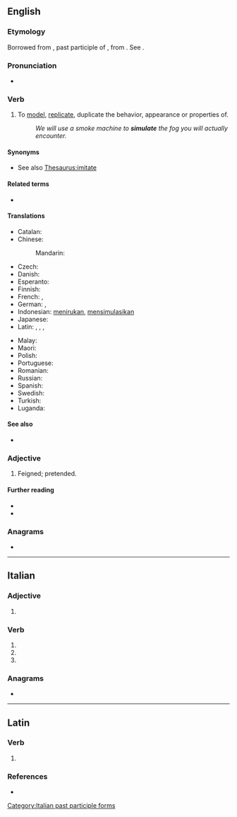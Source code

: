 ==English==

===Etymology===
{{root|en|ine-pro|*sem-}}
Borrowed from {{bor|en|la|simulātus}}, past participle of {{m|la|simulō||make like, imitate, copy, represent, feign}}, from {{m|la|similis||like}}. See {{m|en|similar}}.

===Pronunciation===
* {{IPA|en|/ˈsɪmjʊˌleɪt/|/-jə-/}}

===Verb===
{{en-verb}}

# To [[model]], [[replicate]], duplicate the behavior, appearance or properties of.
#: ''We will use a smoke machine to '''simulate''' the fog you will actually encounter.''

====Synonyms====
* See also [[Thesaurus:imitate]]

====Related terms====
{{rootsee|en|sem}}
* {{l|en|simulator}}

====Translations====
{{trans-top|to model, replicate, duplicate the behavior}}
* Catalan: {{t+|ca|simular}}
* Chinese:
*: Mandarin: {{t+|cmn|模拟|tr=mónĭ}}
* Czech: {{t+|cs|simulovat}}
* Danish: {{t|da|simulere}}
* Esperanto: {{t|eo|simuli}}
* Finnish: {{t+|fi|simuloida}}
* French: {{t+|fr|simuler}}, {{t+check|fr|imiter}}
* German: {{t+|de|simulieren}}, {{t+|de|nachahmen}}
* Indonesian: [[tiru|menirukan]], [[simulasi|mensimulasikan]]
* Japanese: {{t|ja|シミュレートする|tr=shimyurēto-suru|sc=Jpan}}
* Latin: {{t|la|simulo}}, {{t|la|similo}}, {{t|la|simis sum}}, {{t+|la|accedo}}
{{trans-mid}}
* Malay: {{t|ms|mensimulasikan}}
* Maori: {{t|mi|whakatau}}
* Polish: {{t+|pl|symulować}}
* Portuguese: {{t+|pt|simular}}
* Romanian: {{t+|ro|simula}}
* Russian: {{t+|ru|симули́ровать}}
* Spanish: {{t+|es|simular}}
* Swedish: {{t+|sv|simulera}}
* Turkish: {{t|tr|simule etmek, benzetmek}}
* Luganda: {{t|lg|okopa}}
{{trans-bottom}}

====See also====
* {{l|en|emulate}}

===Adjective===
{{en-adj}}

# {{lb|en|obsolete}} Feigned; pretended.
#: {{rfquotek|en|Bale}}

====Further reading====
* {{R:Webster 1913}}
* {{R:Century 1911}}

===Anagrams===
* {{anagrams|en|a=aeilmstu|sultiame}}

----

==Italian==

===Adjective===
{{head|it|adjective form}}

# {{feminine plural of|it|simulato}}

===Verb===
{{head|it|verb form}}

# {{inflection of|it|simulare||2|p|pres|indc}}
# {{inflection of|it|simulare||2|p|impr}}
# {{feminine plural of|it|simulato}}

===Anagrams===
* {{l|it|emulasti}}

[[Category:Italian past participle forms]]

----

==Latin==

===Verb===
{{la-verb-form|simulāte}}

# {{inflection of|la|simulō||2|p|pres|actv|impr}}

===References===
* {{R:Elementary Lewis}}